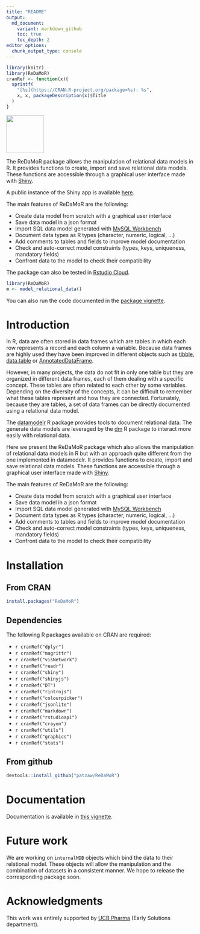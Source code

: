 ```yaml
---
title: "README"
output:
  md_document:
    variant: markdown_github
    toc: true
    toc_depth: 2
editor_options: 
  chunk_output_type: console
---
```


```r
library(knitr)
library(ReDaMoR)
cranRef <- function(x){
  sprintf(
    "[%s](https://CRAN.R-project.org/package=%s): %s",
    x, x, packageDescription(x)$Title
  )
}
```


<img src="https://github.com/patzaw/ReDaMoR/raw/master/supp/logo/ReDaMoR.png" width="100px" />

The ReDaMoR package allows the manipulation of relational data models in R.
It provides functions to create, import and save relational data models.
These functions are accessible through a graphical user interface made with [Shiny](https://shiny.rstudio.com/).

A public instance of the Shiny app is available [here](https://pgodard.shinyapps.io/ReDaMoR).

The main features of ReDaMoR are the following:

- Create data model from scratch with a graphical user interface
- Save data model in a json format
- Import SQL data model generated with [MySQL Workbench](https://www.mysql.com/products/workbench/)
- Document data types as R types (character, numeric, logical, ...)
- Add comments to tables and fields to improve model documentation
- Check and auto-correct model constraints (types, keys, uniqueness, mandatory fields)
- Confront data to the model to check their compatibility

The package can also be tested in [Rstudio Cloud](https://rstudio.cloud/project/1033803).

```r
library(ReDaMoR)
m <- model_relational_data()
```

You can also run the code documented in the [package vignette](https://patzaw.github.io/ReDaMoR/ReDaMoR.html).


<!----------------------------------------------------------------------------->
<!----------------------------------------------------------------------------->
# Introduction

In R, data are often stored in data frames which are tables in which each row represents a record and each column a variable.
Because data frames are highly used they have been improved in different objects such as [tibble](https://tibble.tidyverse.org/), [data.table](https://rdatatable.gitlab.io/data.table/) or [AnnotatedDataFrame](https://bioconductor.org/packages/release/bioc/html/Biobase.html).

However, in many projects, the data do not fit in only one table but they are organized in different data frames, each of them dealing with a specific concept.
These tables are often related to each other by some variables.
Depending on the diversity of the concepts, it can be difficult to remember what these tables represent and how they are connected.
Fortunately, because they are tables, a set of data frames can be directly documented using a relational data model.

The [datamodelr](https://github.com/bergant/datamodelr) R package provides tools to document relational data. The generate data models are leveraged by the [dm](https://github.com/krlmlr/dm) R package to interact more easily with relational data.

Here we present the ReDaMoR package which also allows the manipulation of relational data models in R but with an approach quite different from the one implemented in datamodelr.
It provides functions to create, import and save relational data models.
These functions are accessible through a graphical user interface made with [Shiny](https://shiny.rstudio.com/).

The main features of ReDaMoR are the following:

- Create data model from scratch with a graphical user interface
- Save data model in a json format
- Import SQL data model generated with [MySQL Workbench](https://www.mysql.com/products/workbench/)
- Document data types as R types (character, numeric, logical, ...)
- Add comments to tables and fields to improve model documentation
- Check and auto-correct model constraints (types, keys, uniqueness, mandatory fields)
- Confront data to the model to check their compatibility

<!----------------------------------------------------------------------------->
<!----------------------------------------------------------------------------->
# Installation

<!---->
## From CRAN
<!----------->

```r
install.packages("ReDaMoR")
```

<!---->
## Dependencies
<!----------->

The following R packages available on CRAN are required:

- `r cranRef("dplyr")`
- `r cranRef("magrittr")`
- `r cranRef("visNetwork")`
- `r cranRef("readr")`
- `r cranRef("shiny")`
- `r cranRef("shinyjs")`
- `r cranRef("DT")`
- `r cranRef("rintrojs")`
- `r cranRef("colourpicker")`
- `r cranRef("jsonlite")`
- `r cranRef("markdown")`
- `r cranRef("rstudioapi")`
- `r cranRef("crayon")`
- `r cranRef("utils")`
- `r cranRef("graphics")`
- `r cranRef("stats")`

<!---->
## From github
<!----------->

```r
devtools::install_github("patzaw/ReDaMoR")
```

<!----------------------------------------------------------------------------->
<!----------------------------------------------------------------------------->
# Documentation

Documentation is available in [this vignette](https://patzaw.github.io/ReDaMoR).

<!----------------------------------------------------------------------------->
<!----------------------------------------------------------------------------->
# Future work

We are working on `internalMDB` objects which bind the data to their relational model.
These objects will allow the manipulation and the combination of datasets in a consistent manner.
We hope to release the corresponding package soon.


<!----------------------------------------------------------------------------->
<!----------------------------------------------------------------------------->
# Acknowledgments

This work was entirely supported by [UCB Pharma](https://www.ucb.com/) (Early Solutions department).



